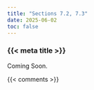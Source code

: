 ```yaml
---
title: "Sections 7.2, 7.3"
date: 2025-06-02
toc: false
---
```


### {{< meta title >}}

Coming Soon.


{{< comments >}}
